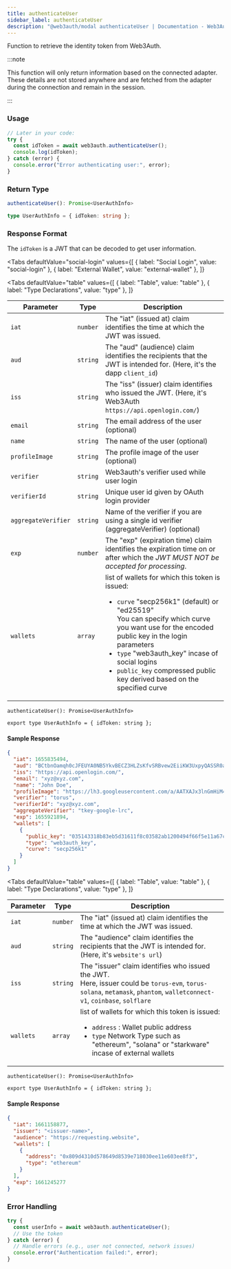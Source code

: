 ```yaml
---
title: authenticateUser
sidebar_label: authenticateUser
description: "@web3auth/modal authenticateUser | Documentation - Web3Auth"
---
```



Function to retrieve the identity token from Web3Auth.

:::note

This function will only return information based on the connected adapter. These details are not
stored anywhere and are fetched from the adapter during the connection and remain in the session.

:::

### Usage

```ts
// Later in your code:
try {
  const idToken = await web3auth.authenticateUser();
  console.log(idToken);
} catch (error) {
  console.error("Error authenticating user:", error);
}
```

### Return Type

```typescript
authenticateUser(): Promise<UserAuthInfo>

type UserAuthInfo = { idToken: string };
```

### Response Format

The `idToken` is a JWT that can be decoded to get user information.

<Tabs
  defaultValue="social-login"
  values={[
    { label: "Social Login", value: "social-login" },
    { label: "External Wallet", value: "external-wallet" },
  ]}
>

<TabItem value="social-login">

<Tabs
  defaultValue="table"
  values={[
    { label: "Table", value: "table" },
    { label: "Type Declarations", value: "type" },
  ]}
>

<TabItem value="table">

| Parameter           | Type     | Description                                                                                                                                                                                                                                                                                                                                                |
| ------------------- | -------- | ---------------------------------------------------------------------------------------------------------------------------------------------------------------------------------------------------------------------------------------------------------------------------------------------------------------------------------------------------------- |
| `iat`               | `number` | The "iat" (issued at) claim identifies the time at which the JWT was issued.                                                                                                                                                                                                                                                                               |
| `aud`               | `string` | The "aud" (audience) claim identifies the recipients that the JWT is intended for. (Here, it's the dapp `client_id`)                                                                                                                                                                                                                                       |
| `iss`               | `string` | The "iss" (issuer) claim identifies who issued the JWT. (Here, it's Web3Auth `https://api.openlogin.com/`)                                                                                                                                                                                                                                                 |
| `email`             | `string` | The email address of the user (optional)                                                                                                                                                                                                                                                                                                                   |
| `name`              | `string` | The name of the user (optional)                                                                                                                                                                                                                                                                                                                            |
| `profileImage`      | `string` | The profile image of the user (optional)                                                                                                                                                                                                                                                                                                                   |
| `verifier`          | `string` | Web3auth's verifier used while user login                                                                                                                                                                                                                                                                                                                  |
| `verifierId`        | `string` | Unique user id given by OAuth login provider                                                                                                                                                                                                                                                                                                               |
| `aggregateVerifier` | `string` | Name of the verifier if you are using a single id verifier (aggregateVerifier) (optional)                                                                                                                                                                                                                                                                  |
| `exp`               | `number` | The "exp" (expiration time) claim identifies the expiration time on or after which the _JWT MUST NOT be accepted for processing_.                                                                                                                                                                                                                          |
| `wallets`           | `array`  | list of wallets for which this token is issued: <ul><li>`curve` "secp256k1" (default) or "ed25519" <br/> You can specify which curve you want use for the encoded public key in the login parameters<br/></li><li>`type` "web3auth_key" incase of social logins</li><li>`public_key` compressed public key derived based on the specified curve </li></ul> |

</TabItem>

<TabItem value="type">

`authenticateUser(): Promise<UserAuthInfo>`

```tsx
export type UserAuthInfo = { idToken: string };
```

</TabItem>

</Tabs>

#### Sample Response

```json
{
  "iat": 1655835494,
  "aud": "BCtbnOamqh0cJFEUYA0NB5YkvBECZ3HLZsKfvSRBvew2EiiKW3UxpyQASSR0artjQkiUOCHeZ_ZeygXpYpxZjOs",
  "iss": "https://api.openlogin.com/",
  "email": "xyz@xyz.com",
  "name": "John Doe",
  "profileImage": "https://lh3.googleusercontent.com/a/AATXAJx3lnGmHiM4K97uLo9Rb0AxOceH-dQCBSRqGbck=s96-c",
  "verifier": "torus",
  "verifierId": "xyz@xyz.com",
  "aggregateVerifier": "tkey-google-lrc",
  "exp": 1655921894,
  "wallets": [
    {
      "public_key": "035143318b83eb5d31611f8c03582ab1200494f66f5e11a67c34f5581f48c1b70b",
      "type": "web3auth_key",
      "curve": "secp256k1"
    }
  ]
}
```

</TabItem>

<TabItem value="external-wallet">

<Tabs
  defaultValue="table"
  values={[
    { label: "Table", value: "table" },
    { label: "Type Declarations", value: "type" },
  ]}
>

<TabItem value="table">

| Parameter | Type     | Description                                                                                                                                                                                             |
| --------- | -------- | ------------------------------------------------------------------------------------------------------------------------------------------------------------------------------------------------------- |
| `iat`     | `number` | The "iat" (issued at) claim identifies the time at which the JWT was issued.                                                                                                                            |
| `aud`     | `string` | The "audience" claim identifies the recipients that the JWT is intended for. (Here, it's `website's url`)                                                                                               |
| `iss`     | `string` | The "issuer" claim identifies who issued the JWT. <br/> Here, issuer could be `torus-evm`, `torus-solana`, `metamask`, `phantom`, `walletconnect-v1`, `coinbase`, `solflare`                            |
| `wallets` | `array`  | list of wallets for which this token is issued: <ul><li>`address` : Wallet public address</li><li>`type` Network Type such as "ethereum", "solana" or "starkware" incase of external wallets </li></ul> |

</TabItem>

<TabItem value="type">

`authenticateUser(): Promise<UserAuthInfo>`

```tsx
export type UserAuthInfo = { idToken: string };
```

</TabItem>

</Tabs>

#### Sample Response

```json
{
  "iat": 1661158877,
  "issuer": "<issuer-name>",
  "audience": "https://requesting.website",
  "wallets": [
    {
      "address": "0x809d4310d578649d8539e718030ee11e603ee8f3",
      "type": "ethereum"
    }
  ],
  "exp": 1661245277
}
```

</TabItem>

</Tabs>

### Error Handling

```javascript
try {
  const userInfo = await web3auth.authenticateUser();
  // Use the token
} catch (error) {
  // Handle errors (e.g., user not connected, network issues)
  console.error("Authentication failed:", error);
}
```
